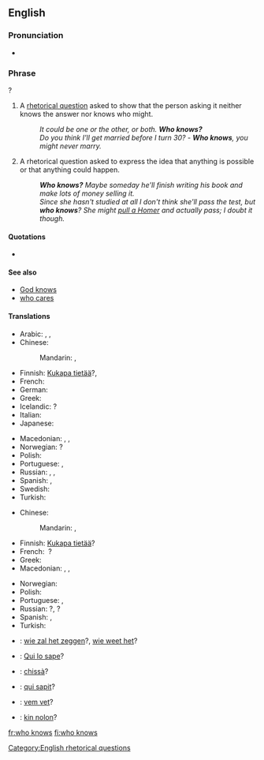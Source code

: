==English==

===Pronunciation===
* {{audio|en-us-who-knows.ogg|Audio (US)|lang=en}}

===Phrase===
{{head|en|phrase|head=[[who]] [[knows]]}}?

# A [[rhetorical question]] asked to show that the person asking it neither knows the answer nor knows who might.
#: ''It could be one or the other, or both. '''Who knows?'''''
#: ''Do you think I'll get married before I turn 30?'' - '''''Who knows''', you might never marry.''
# A rhetorical question asked to express the idea that anything is possible or that anything could happen.
#: '''''Who knows?'''  Maybe someday he'll finish writing his book and make lots of money selling it.''
#: ''Since she hasn't studied at all I don't think she'll pass the test, but '''who knows'''? She might [[pull a Homer]] and actually pass; I doubt it though.''

====Quotations====
* {{seeCites}}

====See also====
* [[God knows]]
* [[who cares]]

====Translations====
{{trans-top|a rhetorical question asked to show that the asker neither knows the answer nor who might know it}}
* Arabic: {{t|ar|مَن يَدْرِي؟|tr=man yadri?}}, {{t|ar|اَللّٰهُ أَعْلَم}}, {{t|ar|إِبْصَر}}
* Chinese:
*: Mandarin: {{t+|cmn|誰知道|alt=誰知道？|sc=Hani}}, {{t|cmn|谁知道|alt=谁知道？|tr=shéi zhīdào|sc=Hani}}
* Finnish: [[Kukapa tietää]]?, {{t|fi|tiedä vaikka}}
* French: {{t+|fr|qui sait|alt=qui sait ?}} <!-- a space before ? is required -->
* German: {{t|de|wer weiß?}}
* Greek: {{t|el|ποιος ξέρει;}}
* Icelandic: {{t|is|hver veit}}?
* Italian: {{t+|it|chissà?}}
* Japanese: {{t|ja|誰が知っているのか|alt=誰が知っているのか？|tr=dare-ga shitte iru no ka?}}
{{trans-mid}}
* Macedonian: {{t|mk|којзнае|tr=kójznae}}, {{t|mk|кој го знае|tr=koj go znáe}}, {{t|mk|кој ќе знае|tr=koj ḱe znáe}}
* Norwegian: {{t|no|hvem vet}}?
* Polish: {{t|pl|kto wie?}}
* Portuguese: {{t|pt|quem sabe?}}, {{t|pt|vai saber?}}
* Russian: {{t|ru|кто зна́ет?}}, {{t|ru|кто его знает||alt=кто его́ зна́ет?|tr=kto jevó znájet?}}, {{t|ru|как знать?}}
* Spanish: {{t|es|quién sabe|alt=¿quién sabe?}}, {{t|es|quién sabe|alt=¡quién sabe!}}
* Swedish: {{t|sv|vem vet?}}
* Turkish: {{t|tr|kim bilir}}
{{trans-bottom}}

{{trans-top|asked to express the idea that anything is possible}}
* Chinese:
*: Mandarin: {{t+|cmn|誰知道|alt=誰知道？|sc=Hani}}, {{t|cmn|谁知道|alt=谁知道？|tr=shéi zhīdào|sc=Hani}}
* Finnish: [[Kukapa tietää]]?
* French: {{t+|fr|qui sait}}&nbsp;?
* Greek: {{t|el|ποιος ξέρει;}}
* Macedonian: {{t|mk|којзнае|tr=kójznae}}, {{t|mk|кој го знае|tr=koj go znáe}}, {{t|mk|кој ќе знае|tr=koj ḱe znáe}}
{{trans-mid}}
* Norwegian: {{t|no|hvem vet?}}
* Polish: {{t|pl|kto wie?}}
* Portuguese: {{t|pt|quem sabe?}}, {{t|pt|vai saber?}}
* Russian: {{t|ru|кто зна́ет}}?, {{t|ru|кто его́ зна́ет|tr=kto jevó znájet}}?
* Spanish: {{t|es|quién sabe|alt=¿quién sabe?}}, {{t|es|quién sabe|alt=¡quién sabe!}}
* Turkish: {{t|tr|kim bilir?}}
{{trans-bottom}}

{{checktrans-top}}
* {{ttbc|nl}}: [[wie zal het zeggen]]?, [[wie weet het]]?
* {{ttbc|ia}}: [[Qui lo sape]]?
{{trans-mid}}
* {{ttbc|it}}: [[chissà]]?
* {{ttbc|la}}: [[qui sapit]]?
* {{ttbc|sv}}: [[vem vet]]?
* {{ttbc|vo}}: [[kin nolon]]?
{{trans-bottom}}

[[Category:English rhetorical questions]]

[[fr:who knows]]
[[fi:who knows]]